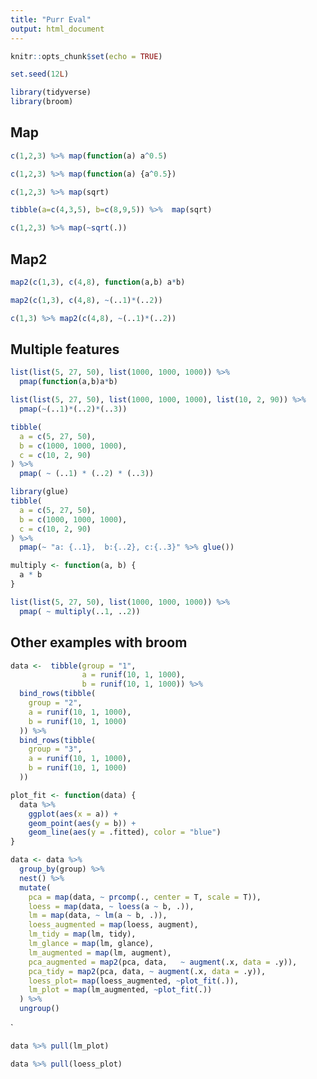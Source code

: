 ```yaml
---
title: "Purr Eval"
output: html_document
---
```


```r
knitr::opts_chunk$set(echo = TRUE)

set.seed(12L)
```

```r
library(tidyverse)
library(broom)
```

## Map

```r
c(1,2,3) %>% map(function(a) a^0.5)
```


```r
c(1,2,3) %>% map(function(a) {a^0.5})
```

```r
c(1,2,3) %>% map(sqrt)
```

```r
tibble(a=c(4,3,5), b=c(8,9,5)) %>%  map(sqrt)
```

```r
c(1,2,3) %>% map(~sqrt(.))
```

## Map2

```r
map2(c(1,3), c(4,8), function(a,b) a*b)
```

```r
map2(c(1,3), c(4,8), ~(..1)*(..2))
```

```r
c(1,3) %>% map2(c(4,8), ~(..1)*(..2))
```

## Multiple features

```r
list(list(5, 27, 50), list(1000, 1000, 1000)) %>%
  pmap(function(a,b)a*b)
```
```r
list(list(5, 27, 50), list(1000, 1000, 1000), list(10, 2, 90)) %>% 
  pmap(~(..1)*(..2)*(..3))
```
```r
tibble(
  a = c(5, 27, 50),
  b = c(1000, 1000, 1000),
  c = c(10, 2, 90)
) %>%
  pmap( ~ (..1) * (..2) * (..3))
```

```r
library(glue)
tibble(
  a = c(5, 27, 50),
  b = c(1000, 1000, 1000),
  c = c(10, 2, 90)
) %>%
  pmap(~ "a: {..1},  b:{..2}, c:{..3}" %>% glue())
```


```r
multiply <- function(a, b) {
  a * b
}
```

```r
list(list(5, 27, 50), list(1000, 1000, 1000)) %>%
  pmap( ~ multiply(..1, ..2))
```

## Other examples with broom

```r
data <-  tibble(group = "1",
                a = runif(10, 1, 1000),
                b = runif(10, 1, 1000)) %>%
  bind_rows(tibble(
    group = "2",
    a = runif(10, 1, 1000),
    b = runif(10, 1, 1000)
  )) %>%
  bind_rows(tibble(
    group = "3",
    a = runif(10, 1, 1000),
    b = runif(10, 1, 1000)
  ))
```

```r
plot_fit <- function(data) {
  data %>% 
    ggplot(aes(x = a)) +
    geom_point(aes(y = b)) +
    geom_line(aes(y = .fitted), color = "blue") 
}
```


```r
data <- data %>%
  group_by(group) %>%
  nest() %>%
  mutate(
    pca = map(data, ~ prcomp(., center = T, scale = T)),
    loess = map(data, ~ loess(a ~ b, .)),
    lm = map(data, ~ lm(a ~ b, .)),
    loess_augmented = map(loess, augment),
    lm_tidy = map(lm, tidy),
    lm_glance = map(lm, glance),
    lm_augmented = map(lm, augment),
    pca_augmented = map2(pca, data,   ~ augment(.x, data = .y)),
    pca_tidy = map2(pca, data, ~ augment(.x, data = .y)),
    loess_plot= map(loess_augmented, ~plot_fit(.)),
    lm_plot = map(lm_augmented, ~plot_fit(.))
  ) %>% 
  ungroup()
```
`

```r
data %>% pull(lm_plot)
```

```r

data %>% pull(loess_plot)
```

